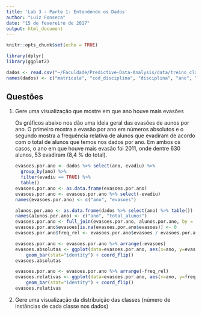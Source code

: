 ```yaml
---
title: 'Lab 3 - Parte 1: Entendendo os Dados'
author: "Luiz Fonseca"
date: "15 de fevereiro de 2017"
output: html_document
---
```


```r
knitr::opts_chunk$set(echo = TRUE)
```


```r
library(dplyr)
library(ggplot2)

dados <- read.csv("~/Faculdade/Predictive-Data-Analysis/data/treino_classificacao.csv")
names(dados) <- c("matricula", "cod_disciplina", "disciplina", "ano", "periodo", "media", "evadiu")
```

## Questões
<ol>
<li>Gere uma visualização que mostre em que ano houve mais evasões </li>

Os gráficos abaixo nos dão uma ideia geral das evasões de aunos por ano. O primeiro mostra a evasão por ano em números absolutos e o segundo mostra a frequência relativa de alunos que evadiram de acordo com o total de alunos que temos nos dados por ano. Em ambos os casos, o ano em que houve mais evasão foi 2011, onde dentre 630 alunos, 53 evadiram (8,4 % do total).

```r
evasoes.por.ano <- dados %>% select(ano, evadiu) %>%
  group_by(ano) %>%
  filter(evadiu == TRUE) %>%
  table()
evasoes.por.ano <- as.data.frame(evasoes.por.ano)
evasoes.por.ano <- evasoes.por.ano %>% select(-evadiu)
names(evasoes.por.ano) <- c("ano", "evasoes")

alunos.por.ano <- as.data.frame(dados %>% select(ano) %>% table())
names(alunos.por.ano) <- c("ano", "total_alunos")
evasoes.por.ano <- full_join(evasoes.por.ano, alunos.por.ano, by = "ano") 
evasoes.por.ano$evasoes[is.na(evasoes.por.ano$evasoes)] <- 0
evasoes.por.ano$freq_rel <- evasoes.por.ano$evasoes / evasoes.por.ano$total_alunos

evasoes.por.ano <- evasoes.por.ano %>% arrange(-evasoes)
evasoes.absolutas <- ggplot(data=evasoes.por.ano, aes(x=ano, y=evasoes)) +
    geom_bar(stat="identity") + coord_flip()
evasoes.absolutas

evasoes.por.ano <- evasoes.por.ano %>% arrange(-freq_rel)
evasoes.relativas <- ggplot(data=evasoes.por.ano, aes(x=ano, y=freq_rel)) +
    geom_bar(stat="identity") + coord_flip()
evasoes.relativas
```

<li> Gere uma visualização da distribuição das classes (número de instâncias de cada classe nos dados) </li>
</ol>